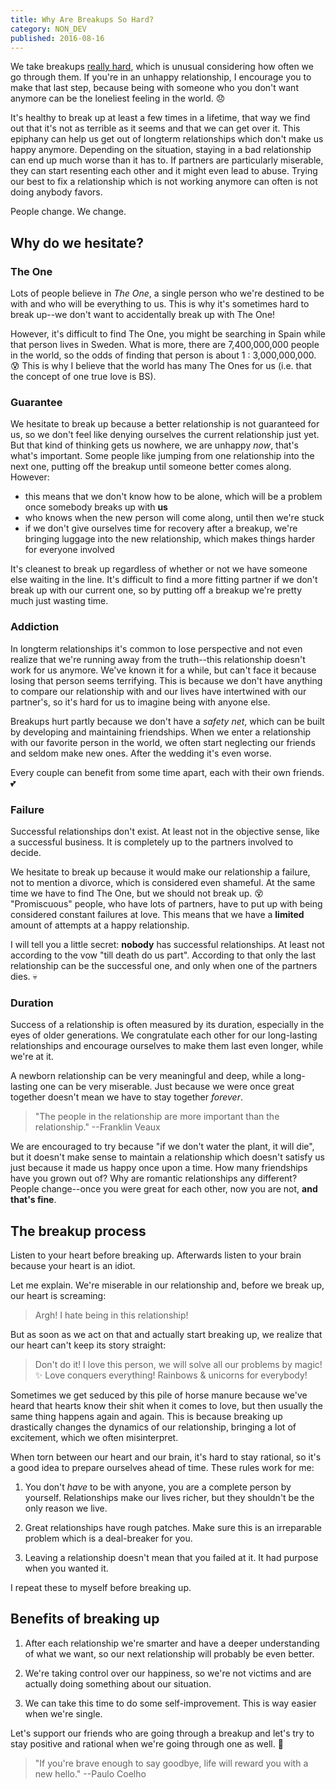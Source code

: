 ```yaml
---
title: Why Are Breakups So Hard?
category: NON_DEV
published: 2016-08-16
---
```


We take breakups [really hard][dear-medium-people], which is unusual considering how often we go through them. If you're in an unhappy relationship, I encourage you to make that last step, because being with someone who you don't want anymore can be the loneliest feeling in the world. 😞

It's healthy to break up at least a few times in a lifetime, that way we find out that it's not as terrible as it seems and that we can get over it. This epiphany can help us get out of longterm relationships which don't make us happy anymore. Depending on the situation, staying in a bad relationship can end up much worse than it has to. If partners are particularly miserable, they can start resenting each other and it might even lead to abuse. Trying our best to fix a relationship which is not working anymore can often is not doing anybody favors.

People change. We change.

## Why do we hesitate?

### The One

Lots of people believe in _The One_, a single person who we're destined to be with and who will be everything to us. This is why it's sometimes hard to break up--we don't want to accidentally break up with The One!

However, it's difficult to find The One, you might be searching in Spain while that person lives in Sweden. What is more, there are 7,400,000,000 people in the world, so the odds of finding that person is about 1 : 3,000,000,000. 😰 This is why I believe that the world has many The Ones for us (i.e. that the concept of one true love is BS).

### Guarantee

We hesitate to break up because a better relationship is not guaranteed for us, so we don't feel like denying ourselves the current relationship just yet. But that kind of thinking gets us nowhere, we are unhappy _now_, that's what's important. Some people like jumping from one relationship into the next one, putting off the breakup until someone better comes along. However:

  - this means that we don't know how to be alone, which will be a problem once somebody breaks up with **us**
  - who knows when the new person will come along, until then we're stuck
  - if we don't give ourselves time for recovery after a breakup, we're bringing luggage into the new relationship, which makes things harder for everyone involved

It's cleanest to break up regardless of whether or not we have someone else waiting in the line. It's difficult to find a more fitting partner if we don't break up with our current one, so by putting off a breakup we're pretty much just wasting time.

### Addiction

In longterm relationships it's common to lose perspective and not even realize that we're running away from the truth--this relationship doesn't work for us anymore. We've known it for a while, but can't face it because losing that person seems terrifying. This is because we don't have anything to compare our relationship with and our lives have intertwined with our partner's, so it's hard for us to imagine being with anyone else.

Breakups hurt partly because we don't have a _safety net_, which can be built by developing and maintaining friendships. When we enter a relationship with our favorite person in the world, we often start neglecting our friends and seldom make new ones. After the wedding it's even worse.

Every couple can benefit from some time apart, each with their own friends. 💕

### Failure

Successful relationships don't exist. At least not in the objective sense, like a successful business. It is completely up to the partners involved to decide.

We hesitate to break up because it would make our relationship a failure, not to mention a divorce, which is considered even shameful. At the same time we have to find The One, but we should not break up. 😵 "Promiscuous" people, who have lots of partners, have to put up with being considered constant failures at love. This means that we have a **limited** amount of attempts at a happy relationship.

I will tell you a little secret: **nobody** has successful relationships. At least not according to the vow "till death do us part". According to that only the last relationship can be the successful one, and only when one of the partners dies. 💀

### Duration

Success of a relationship is often measured by its duration, especially in the eyes of older generations. We congratulate each other for our long-lasting relationships and encourage ourselves to make them last even longer, while we're at it.

A newborn relationship can be very meaningful and deep, while a long-lasting one can be very miserable. Just because we were once great together doesn't mean we have to stay together _forever_.

  > "The people in the relationship are more important than the relationship." --Franklin Veaux

We are encouraged to try because "if we don't water the plant, it will die", but it doesn't make sense to maintain a relationship which doesn't satisfy us just because it made us happy once upon a time. How many friendships have you grown out of? Why are romantic relationships any different? People change--once you were great for each other, now you are not, **and that's fine**.

## The breakup process

Listen to your heart before breaking up. Afterwards listen to your brain because your heart is an idiot.

Let me explain. We're miserable in our relationship and, before we break up, our heart is screaming:

  > Argh! I hate being in this relationship!

But as soon as we act on that and actually start breaking up, we realize that our heart can't keep its story straight:

  > Don't do it! I love this person, we will solve all our problems by magic! ✨ Love conquers everything! Rainbows & unicorns for everybody!

Sometimes we get seduced by this pile of horse manure because we've heard that hearts know their shit when it comes to love, but then usually the same thing happens again and again. This is because breaking up drastically changes the dynamics of our relationship, bringing a lot of excitement, which we often misinterpret.

When torn between our heart and our brain, it's hard to stay rational, so it's a good idea to prepare ourselves ahead of time. These rules work for me:

  1. You don't _have_ to be with anyone, you are a complete person by yourself. Relationships make our lives richer, but they shouldn't be the only reason we live.

  2. Great relationships have rough patches. Make sure this is an irreparable problem which is a deal-breaker for you.

  3. Leaving a relationship doesn't mean that you failed at it. It had purpose when you wanted it.

I repeat these to myself before breaking up.

## Benefits of breaking up

  1. After each relationship we're smarter and have a deeper understanding of what we want, so our next relationship will probably be even better.

  2. We're taking control over our happiness, so we're not victims and are actually doing something about our situation.

  3. We can take this time to do some self-improvement. This is way easier when we're single.

Let's support our friends who are going through a breakup and let's try to stay positive and rational when we're going through one as well. 🎉

  > "If you're brave enough to say goodbye, life will reward you with a new hello." --Paulo Coelho

[dear-medium-people]: https://psiloveyou.xyz/dear-medium-people-cce44eb7b262#.xyh4x220z
